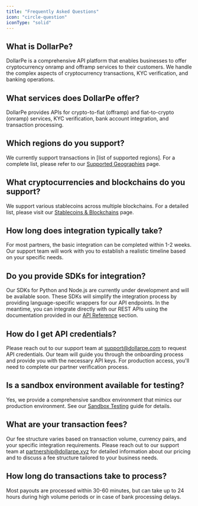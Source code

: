 ```yaml
---
title: "Frequently Asked Questions"
icon: "circle-question"
iconType: "solid"
---
```


<Accordion title="General Questions">

## What is DollarPe?

DollarPe is a comprehensive API platform that enables businesses to offer cryptocurrency onramp and offramp services to their customers. We handle the complex aspects of cryptocurrency transactions, KYC verification, and banking operations.

## What services does DollarPe offer?

DollarPe provides APIs for crypto-to-fiat (offramp) and fiat-to-crypto (onramp) services, KYC verification, bank account integration, and transaction processing.

## Which regions do you support?

We currently support transactions in [list of supported regions]. For a complete list, please refer to our [Supported Geographies](/guides/support/geographies) page.

## What cryptocurrencies and blockchains do you support?

We support various stablecoins across multiple blockchains. For a detailed list, please visit our [Stablecoins & Blockchains](/guides/support/stablecoins_and_blockchains) page.

</Accordion>

<Accordion title="Integration & Technical Questions">

## How long does integration typically take?

For most partners, the basic integration can be completed within 1-2 weeks. Our support team will work with you to establish a realistic timeline based on your specific needs.

## Do you provide SDKs for integration?

Our SDKs for Python and Node.js are currently under development and will be available soon. These SDKs will simplify the integration process by providing language-specific wrappers for our API endpoints. In the meantime, you can integrate directly with our REST APIs using the documentation provided in our [API Reference](/api-reference/overview/introduction) section.

## How do I get API credentials?

Please reach out to our support team at support@dollarpe.com to request API credentials. Our team will guide you through the onboarding process and provide you with the necessary API keys. For production access, you'll need to complete our partner verification process.

## Is a sandbox environment available for testing?

Yes, we provide a comprehensive sandbox environment that mimics our production environment. See our [Sandbox Testing](/guides/sandbox-testing) guide for details.

</Accordion>

<Accordion title="Transactions & Processing">

## What are your transaction fees?

Our fee structure varies based on transaction volume, currency pairs, and your specific integration requirements. Please reach out to our support team at partnership@dollarpe.xyz for detailed information about our pricing and to discuss a fee structure tailored to your business needs.

## How long do transactions take to process?

Most payouts are processed within 30-60 minutes, but can take up to 24 hours during high volume periods or in case of bank processing delays.
</Accordion>
